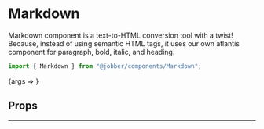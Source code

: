 
<Meta title="Components/Text and Typography/Markdown" component={Markdown} />

# Markdown

Markdown component is a text-to-HTML conversion tool with a twist! Because,
instead of using semantic HTML tags, it uses our own atlantis component for
paragraph, bold, italic, and heading.

```ts
import { Markdown } from "@jobber/components/Markdown";
```

<Canvas>
  <Story
    name="Markdown"
    args={{
      content: `### Bananas
Bananas are **yellow** on the outside and **white** on the inside. They're also full of nutrients, _but thats just boring stuff_. At this point, I'll just ask you to [google it](https://lmgtfy.com/?q=types+of+bananas).`,
      externalLink: true,
    }}
  >
    {args => <Markdown {...args} />}
  </Story>
</Canvas>

## Props

<ArgsTable of={Markdown} story="Markdown" />

---
